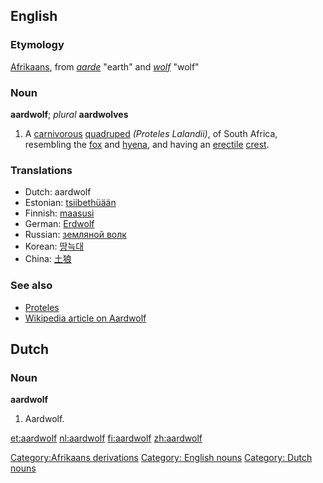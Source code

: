 {{Wikisource1911Enc|Aard-wolf}}
==English==

===Etymology===
[[Afrikaans]], from ''[[aarde]]'' "earth" and ''[[wolf]]'' "wolf"

===Noun===
'''aardwolf'''; ''plural'' '''aardwolves'''
# {{zoology}} A [[carnivorous]] [[quadruped]] ''(Proteles Lalandii)'', of South Africa, resembling the [[fox]] and [[hyena]], and having an [[erectile]] [[crest]].

===Translations===
* Dutch: aardwolf
* Estonian: [[tsiibethüään]]
* Finnish: [[maasusi]]
* German: [[Erdwolf]]
* Russian: [[земляной волк]]
* Korean: [[땅늑대]]
* China: [[土狼]]

===See also===
*[[Proteles]]
*[[w:Aardwolf|Wikipedia article on Aardwolf]]

[[Category:Afrikaans derivations]]
[[Category: English nouns]]

==Dutch==
===Noun===
'''aardwolf'''
#Aardwolf.

[[Category: Dutch nouns]]

[[et:aardwolf]]
[[nl:aardwolf]]
[[fi:aardwolf]]
[[zh:aardwolf]]